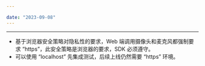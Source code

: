 ```yaml
---

date: "2023-09-08"
---
```


<Title>Web 平台报错 “https or localhost required”，是否必须要求 “https”？</Title>



- - -

- 基于浏览器安全策略对隐私性的要求，Web 端调用摄像头和麦克风都强制要求 “https”，此安全策略是浏览器的要求，SDK 必须遵守。
- 可以使用 “localhost” 先集成测试，后续上线仍然需要 “https” 环境。
